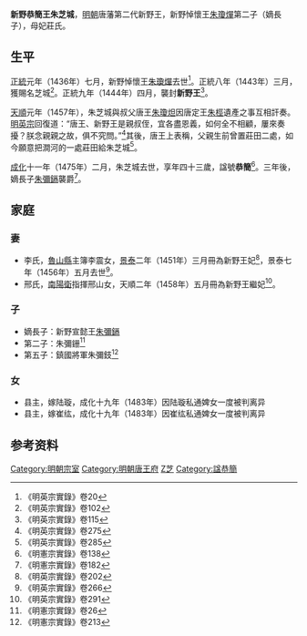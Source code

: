 '''新野恭簡王朱芝城'''{{BD|1433年||1475年||catIdx=Z朱}}，[[明朝|明朝]]唐藩第二代新野王，新野悼懷王[[朱瓊燀|朱瓊燀]]第二子（嫡長子），母妃莊氏。

==生平==
[[正統_(年號)|正統]]元年（1436年）七月，新野悼懷王[[朱瓊燀|朱瓊燀]]去世<ref>《明英宗實錄》卷20</ref>。正統八年（1443年）三月，獲賜名芝城<ref>《明英宗實錄》卷102</ref>。正統九年（1444年）四月，襲封'''新野王'''<ref>《明英宗實錄》卷115</ref>。

[[天順_(明朝)|天順]]元年（1457年），朱芝城與叔父唐王[[朱瓊炟|朱瓊炟]]因唐定王[[朱桱|朱桱]]遺產之事互相訐奏。[[明英宗|明英宗]]回復道：“唐王、新野王是親叔侄，宜各盡恩義，如何全不相顧，屢來奏擾？朕念親親之故，俱不究問。”<ref>《明英宗實錄》卷275</ref>其後，唐王上表稱，父親生前曾置莊田二處，如今願意把澗河的一處莊田給朱芝城<ref>《明英宗實錄》卷285</ref>。

[[成化|成化]]十一年（1475年）二月，朱芝城去世，享年四十三歲，諡號'''恭簡'''<ref>《明憲宗實錄》卷138</ref>。三年後，嫡長子[[朱彌鎘|朱彌鎘]]襲爵<ref>《明憲宗實錄》卷182</ref>。

==家庭==
===妻===
*李氏，[[魯山縣|魯山縣]]主簿李震女，[[景泰_(年號)|景泰]]二年（1451年）三月冊為新野王妃<ref>《明英宗實錄》卷202</ref>，景泰七年（1456年）五月去世<ref>《明英宗實錄》卷266</ref>。
*邢氏，[[南陽衛|南陽衛]]指揮邢山女，天順二年（1458年）五月冊為新野王繼妃<ref>《明英宗實錄》卷291</ref>。

===子===
*嫡長子：新野宣懿王[[朱彌鎘|朱彌鎘]]
*第二子：朱彌銏<ref>《明憲宗實錄》卷26</ref>
*第五子：鎮國將軍朱彌鈘<ref>《明憲宗實錄》卷213</ref>
===女===
*县主，嫁陆璇，成化十九年（1483年）因陆璇私通婢女一度被判离异
*县主，嫁崔纮，成化十九年（1483年）因崔纮私通婢女一度被判离异

==参考资料==
{{reflist|2}}

{{s-start}}
{{s-bef|before=父悼懷王[[朱瓊燀|朱瓊燀]]}}
{{s-ttl|title=[[明朝藩王列表_(唐王系)#新野國|明新野國國王]]|years=1444年－1475年}}
{{s-aft|after=子宣懿王[[朱彌鎘|朱彌鎘]]}}
{{end}}

[[Category:明朝宗室|Category:明朝宗室]]
[[Category:明朝唐王府|Category:明朝唐王府]]
[[Category:朱姓|Z芝]]
[[Category:諡恭簡|Category:諡恭簡]]